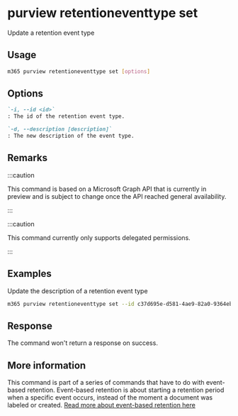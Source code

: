 
# purview retentioneventtype set

Update a retention event type

## Usage

```sh
m365 purview retentioneventtype set [options]
```

## Options

```md definition-list
`-i, --id <id>`
: The id of the retention event type.

`-d, --description [description]`
: The new description of the event type.
```

<Global />

## Remarks

:::caution

This command is based on a Microsoft Graph API that is currently in preview and is subject to change once the API reached general availability.

:::

:::caution

This command currently only supports delegated permissions.

:::

## Examples

Update the description of a retention event type

```sh
m365 purview retentioneventtype set --id c37d695e-d581-4ae9-82a0-9364eba4291e --description 'some extra information'
```

## Response

The command won't return a response on success.

## More information

This command is part of a series of commands that have to do with event-based retention. Event-based retention is about starting a retention period when a specific event occurs, instead of the moment a document was labeled or created. [Read more about event-based retention here](https://learn.microsoft.com/en-us/microsoft-365/compliance/event-driven-retention?view=o365-worldwide)

